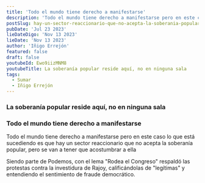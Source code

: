 ```yaml
---
title: 'Todo el mundo tiene derecho a manifestarse'
description: 'Todo el mundo tiene derecho a manifestarse pero en este caso lo que está sucediendo es que hay un sector reaccionario que no acepta la soberanía popular, pero se van a tener que acostumbrar a ella'
postSlug: hay-un-sector-reaccionario-que-no-acepta-la-soberania-popular
pubDate: 'Jul 23 2023'
lieDateDigo: 'Nov 13 2023'
lieDate: 'Nov 13 2023'
author: 'Iñigo Errejón'
featured: false
draft: false
youtubeId: Ewo9iizMNM8
youtubeTitle: La soberanía popular reside aquí, no en ninguna sala
tags:
  - Sumar
  - Iñigo Errejón
---
```



<VideoBlocks>
  <div slot="before">
    <Media
      id="Ewo9iizMNM8"
      title="La soberanía popular reside aquí, no en ninguna sala"
    />
    <h3>La soberanía popular reside aquí, no en ninguna sala</h3>
  </div>
  <div slot="after">
    <Media
      id="Da98Hds_dVc"
      title="Todo el mundo tiene derecho a manifestarse"
    />
    <h3>Todo el mundo tiene derecho a manifestarse</h3>
    <p>
      Todo el mundo tiene derecho a manifestarse pero en este caso lo que está
      sucediendo es que hay un sector reaccionario que no acepta la soberanía
      popular, pero se van a tener que acostumbrar a ella
    </p>
  </div>
</VideoBlocks>

<Timeline>
  <TimelineItem title="Rodea el Congreso" date="28 octubre 2016">
    <p>
      Siendo parte de Podemos, con el lema "Rodea el Congreso" respaldó las protestas contra la investidura de Rajoy, calificándolas de "legítimas" y entendiendo el sentimiento de fraude democrático.
    </p>
    <Media id="H0TBntd1pGI" title="Rodea el Congreso" />
  </TimelineItem>
</Timeline>
